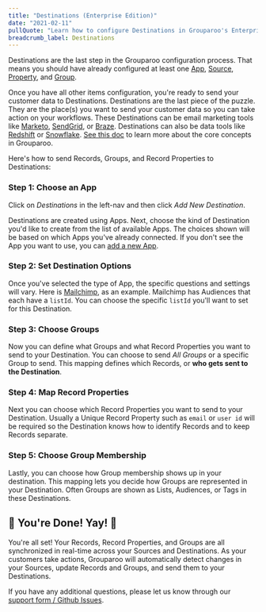 ```yaml
---
title: "Destinations (Enterprise Edition)"
date: "2021-02-11"
pullQuote: "Learn how to configure Destinations in Grouparoo's Enterprise Edition."
breadcrumb_label: Destinations
---
```


Destinations are the last step in the Grouparoo configuration process. That means you should have already configured at least one [App](/docs/running/ui-enterprise/apps), [Source](/docs/running/ui-enterprise/sources), [Property](/docs/running/ui-enterprise/properties), and [Group](/docs/running/ui-enterprise/groups).

Once you have all other items configuration, you're ready to send your customer data to Destinations. Destinations are the last piece of the puzzle. They are the place(s) you want to send your customer data so you can take action on your workflows. These Destinations can be email marketing tools like [Marketo](https://www.marketo.com/), [SendGrid](https://sendgrid.com/), or [Braze](https://www.braze.com/). Destinations can also be data tools like [Redshift](https://aws.amazon.com/redshift) or [Snowflake](https://www.snowflake.com/). [See this doc](/docs/getting-started/product-concepts) to learn more about the core concepts in Grouparoo.

Here's how to send Records, Groups, and Record Properties to Destinations:

### Step 1: Choose an App

Click on _Destinations_ in the left-nav and then click _Add New Destination_.

<ImageInBrowserFrame
  centered
  alt="New Destination List"
  src="/images/docs/guides/add-new-destination-list.png"
  width={820}
  height={414}
/>

Destinations are created using Apps. Next, choose the kind of Destination you'd like to create from the list of available Apps. The choices shown will be based on which Apps you've already connected. If you don't see the App you want to use, you can [add a new App](/docs/running/ui-enterprise/apps).

<ImageInBrowserFrame
  centered
  alt="New Destination Type"
  src="/images/docs/guides/add-new-destination-type.png"
  width={820}
  height={414}
/>

### Step 2: Set Destination Options

Once you've selected the type of App, the specific questions and settings will vary. Here is [Mailchimp](https://mailchimp.com/), as an example. Mailchimp has Audiences that each have a `listId`. You can choose the specific `listId` you'll want to set for this Destination.

<ImageInBrowserFrame
  centered
  alt="New Destination Mailchimp"
  src="/images/docs/guides/add-new-destination-mailchimp.png"
  width={820}
  height={414}
/>

### Step 3: Choose Groups

Now you can define what Groups and what Record Properties you want to send to your Destination. You can choose to send _All Groups_ or a specific Group to send. This mapping defines which Records, or **who gets sent to the Destination**.

<ImageInBrowserFrame
  centered
  alt="New Destination Group Choice"
  src="/images/docs/guides/add-new-destination-choose-groups.png"
  width={820}
  height={414}
/>

### Step 4: Map Record Properties

Next you can choose which Record Properties you want to send to your Destination. Usually a Unique Record Property such as `email` or `user id` will be required so the Destination knows how to identify Records and to keep Records separate.

<ImageInBrowserFrame
  centered
  alt="New Destination Properties"
  src="/images/docs/guides/add-new-destination-properties-mapping.png"
  width={820}
  height={414}
/>

### Step 5: Choose Group Membership

Lastly, you can choose how Group membership shows up in your destination. This mapping lets you decide how Groups are represented in your Destination. Often Groups are shown as Lists, Audiences, or Tags in these Destinations.

<ImageInBrowserFrame
  centered
  alt="New Destination Group Membership"
  src="/images/docs/guides/add-new-destination-group-membership.png"
  width={820}
  height={414}
/>

## 🎉 You're Done! Yay! 🎉

You're all set! Your Records, Record Properties, and Groups are all synchronized in real-time across your Sources and Destinations. As your customers take actions, Grouparoo will automatically detect changes in your Sources, update Records and Groups, and send them to your Destinations.

If you have any additional questions, please let us know through our [support form / Github Issues](https://github.com/grouparoo/grouparoo/issues/new/choose).
